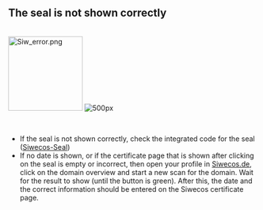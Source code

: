 
== The seal is not shown correctly ==
<br />

[[File:Siw_error.png|150px]] [[File:Zertifikat_siw.png| 500px]]

<br />

*If the seal is not shown correctly, check the integrated code for the seal ([[Siwecos-Seal/EN|Siwecos-Seal]])
*If no date is shown, or if the certificate page that is shown after clicking on the seal is empty or incorrect, then open your profile in [[https://siwecos.de | Siwecos.de]], click on the domain overview and start a new scan for the domain. Wait for the result to show (until the button is green). After this, the date and the correct information should be entered on the Siwecos certificate page.